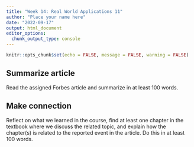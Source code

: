 ```yaml
---
title: "Week 14: Real World Applications 11"
author: "Place your name here"
date: "2022-09-17"
output: html_document
editor_options: 
  chunk_output_type: console
---
```


```r
knitr::opts_chunk$set(echo = FALSE, message = FALSE, warning = FALSE)

```


## Summarize article
Read the assigned Forbes article and summarize in at least 100 words.



## Make connection
Reflect on what we learned in the course, find at least one chapter in the textbook where we discuss the related topic, and explain how the chapter(s) is related to the reported event in the article. Do this in at least 100 words.

